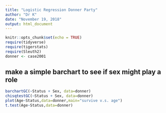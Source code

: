 ```yaml
---
title: "Logistic Regression Donner Party"
author: "Dr K"
date: "November 19, 2018"
output: html_document
---
```


```r
knitr::opts_chunk$set(echo = TRUE)
require(tidyverse)
require(tigerstats)
require(Sleuth2)
donner <- case2001
```

## make a simple barchart to see if sex might play a role  


```r
barchartGC(~Status + Sex, data=donner)
chisqtestGC(~Status + Sex, data=donner)
plot(Age~Status,data=donner,main="survive v.s. age")
t.test(Age~Status,data=donner)
```
